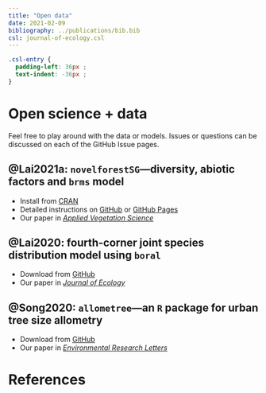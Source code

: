 ```yaml
---
title: "Open data"
date: 2021-02-09
bibliography: ../publications/bib.bib
csl: journal-of-ecology.csl
---
```


```css
.csl-entry {
  padding-left: 36px ;
  text-indent: -36px ;
}
```

# Open science + data

Feel free to play around with the data or models. Issues or questions can be discussed on each of the GitHub Issue pages.

## @Lai2021a: `novelforestSG`---diversity, abiotic factors and `brms` model

- Install from [CRAN](https://cran.r-project.org/web/packages/novelforestSG/index.html)
- Detailed instructions on [GitHub](https://github.com/hrlai/novelforestSG) or [GitHub Pages](https://hrlai.github.io/novelforestSG/)
- Our paper in [*Applied Vegetation Science*](https://doi/10.1111/avsc.12548)

## @Lai2020: fourth-corner joint species distribution model using `boral`

- Download from [GitHub](https://github.com/hrlai/Lai_et_al_2020_JEcol_Trait_Env)
- Our paper in [*Journal of Ecology*](https://doi.org/10.1111/1365-2745.13347)

## @Song2020: `allometree`---an `R` package for urban tree size allometry

- Download from [GitHub](https://github.com/xp-song/allometree)
- Our paper in [*Environmental Research Letters*](https://doi.org/10.1088/1748-9326/abbbad)

# References
